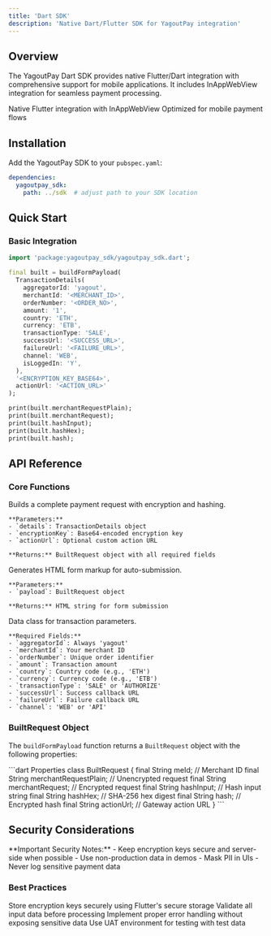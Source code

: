 ```yaml
---
title: 'Dart SDK'
description: 'Native Dart/Flutter SDK for YagoutPay integration'
---
```


## Overview

The YagoutPay Dart SDK provides native Flutter/Dart integration with comprehensive support for mobile applications. It includes InAppWebView integration for seamless payment processing.

<CardGroup cols={2}>
  <Card title="Flutter Support" icon="flutter">
    Native Flutter integration with InAppWebView
  </Card>
  <Card title="Mobile Optimized" icon="mobile">
    Optimized for mobile payment flows
  </Card>
</CardGroup>

## Installation

Add the YagoutPay SDK to your `pubspec.yaml`:

```yaml
dependencies:
  yagoutpay_sdk:
    path: ../sdk  # adjust path to your SDK location
```

## Quick Start

### Basic Integration

```dart
import 'package:yagoutpay_sdk/yagoutpay_sdk.dart';

final built = buildFormPayload(
  TransactionDetails(
    aggregatorId: 'yagout',
    merchantId: '<MERCHANT_ID>',
    orderNumber: '<ORDER_NO>',
    amount: '1',
    country: 'ETH',
    currency: 'ETB',
    transactionType: 'SALE',
    successUrl: '<SUCCESS_URL>',
    failureUrl: '<FAILURE_URL>',
    channel: 'WEB',
    isLoggedIn: 'Y',
  ),
  '<ENCRYPTION_KEY_BASE64>',
  actionUrl: '<ACTION_URL>'
);

print(built.merchantRequestPlain);
print(built.merchantRequest);
print(built.hashInput);
print(built.hashHex);
print(built.hash);
```

<!-- Trimmed to SDK-only usage. In-app UI setup omitted. -->

## API Reference

### Core Functions

<AccordionGroup>
  <Accordion title="buildFormPayload">
    Builds a complete payment request with encryption and hashing.
    
    **Parameters:**
    - `details`: TransactionDetails object
    - `encryptionKey`: Base64-encoded encryption key
    - `actionUrl`: Optional custom action URL
    
    **Returns:** BuiltRequest object with all required fields
  </Accordion>
  
  <Accordion title="renderAutoSubmitForm">
    Generates HTML form markup for auto-submission.
    
    **Parameters:**
    - `payload`: BuiltRequest object
    
    **Returns:** HTML string for form submission
  </Accordion>
  
  <Accordion title="TransactionDetails">
    Data class for transaction parameters.
    
    **Required Fields:**
    - `aggregatorId`: Always 'yagout'
    - `merchantId`: Your merchant ID
    - `orderNumber`: Unique order identifier
    - `amount`: Transaction amount
    - `country`: Country code (e.g., 'ETH')
    - `currency`: Currency code (e.g., 'ETB')
    - `transactionType`: 'SALE' or 'AUTHORIZE'
    - `successUrl`: Success callback URL
    - `failureUrl`: Failure callback URL
    - `channel`: 'WEB' or 'API'
  </Accordion>
</AccordionGroup>

### BuiltRequest Object

The `buildFormPayload` function returns a `BuiltRequest` object with the following properties:

<CodeGroup>
```dart Properties
class BuiltRequest {
  final String meId;                    // Merchant ID
  final String merchantRequestPlain;    // Unencrypted request
  final String merchantRequest;         // Encrypted request
  final String hashInput;               // Hash input string
  final String hashHex;                 // SHA-256 hex digest
  final String hash;                    // Encrypted hash
  final String actionUrl;               // Gateway action URL
}
```
</CodeGroup>

<!-- UI integration details removed to keep docs SDK-focused. -->

## Security Considerations

<Warning>
**Important Security Notes:**
- Keep encryption keys secure and server-side when possible
- Use non-production data in demos
- Mask PII in UIs
- Never log sensitive payment data
</Warning>

### Best Practices

<Steps>
  <Step title="Key Management">
    Store encryption keys securely using Flutter's secure storage
  </Step>
  <Step title="Data Validation">
    Validate all input data before processing
  </Step>
  <Step title="Error Handling">
    Implement proper error handling without exposing sensitive data
  </Step>
  <Step title="Testing">
    Use UAT environment for testing with test data
  </Step>
</Steps>

<!-- Example app instructions removed. Refer to repository examples if needed. -->

<!-- Next steps removed. -->
